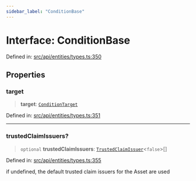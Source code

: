 ```yaml
---
sidebar_label: "ConditionBase"
---
```


# Interface: ConditionBase

Defined in: [src/api/entities/types.ts:350](https://github.com/PolymeshAssociation/polymesh-sdk/blob/bee6a2fe7a8ce5db42a6982e793782182cde2153/src/api/entities/types.ts#L350)

## Properties

### target

> **target**: [`ConditionTarget`](../enumerations/ConditionTarget.mdx)

Defined in: [src/api/entities/types.ts:351](https://github.com/PolymeshAssociation/polymesh-sdk/blob/bee6a2fe7a8ce5db42a6982e793782182cde2153/src/api/entities/types.ts#L351)

***

### trustedClaimIssuers?

> `optional` **trustedClaimIssuers**: [`TrustedClaimIssuer`](TrustedClaimIssuer.mdx)\<`false`\>[]

Defined in: [src/api/entities/types.ts:355](https://github.com/PolymeshAssociation/polymesh-sdk/blob/bee6a2fe7a8ce5db42a6982e793782182cde2153/src/api/entities/types.ts#L355)

if undefined, the default trusted claim issuers for the Asset are used
